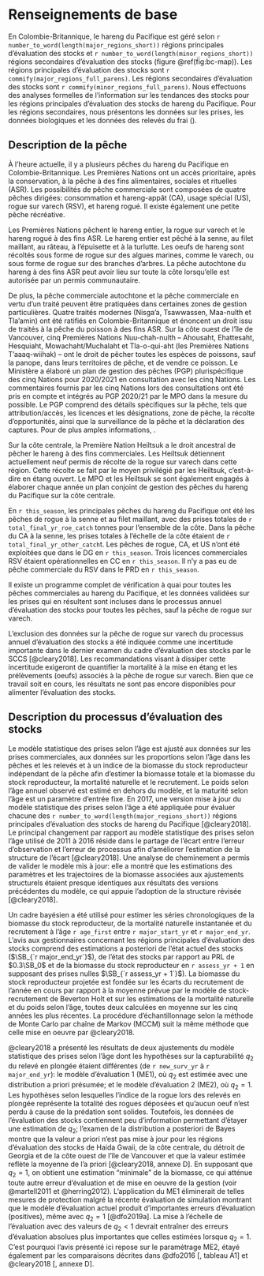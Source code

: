 # Renseignements de base

En Colombie-Britannique, le hareng du Pacifique est géré selon
`r number_to_word(length(major_regions_short))` régions principales d’évaluation des stocks et
`r number_to_word(length(minor_regions_short))` régions secondaires d’évaluation des stocks (figure \@ref(fig:bc-map)).
Les régions principales d’évaluation des stocks sont `r commify(major_regions_full_parens)`.
Les régions secondaires d’évaluation des stocks sont `r commify(minor_regions_full_parens)`.
Nous effectuons des analyses formelles de l’information sur les tendances des stocks pour les régions principales d’évaluation des stocks de hareng du Pacifique.
Pour les régions secondaires, nous présentons les données sur les prises, les données biologiques et les données des relevés du frai (\nameref{sec:app-minor}).

## Description de la pêche

À l’heure actuelle, il y a plusieurs pêches du hareng du Pacifique en Colombie-Britannique.
Les Premières Nations ont un accès prioritaire, après la conservation, à la pêche à des fins alimentaires, sociales et rituelles (ASR).
Les possibilités de pêche commerciale sont composées de quatre pêches dirigées:
consommation et hareng-appât (CA), usage spécial (US), rogue sur varech (RSV), et hareng rogué.
Il existe également une petite pêche récréative.

Les Premières Nations pêchent le hareng entier, la rogue sur varech et le hareng rogué à des fins ASR.
Le hareng entier est pêché à la senne, au filet maillant, au râteau, à l’épuisette et à la turlutte.
Les oeufs de hareng sont récoltés sous forme de rogue sur des algues marines, comme le varech, 
ou sous forme de rogue sur des branches d’arbres.
La pêche autochtone du hareng à des fins ASR peut avoir lieu sur toute la côte lorsqu’elle est autorisée par un permis communautaire.

De plus, la pêche commerciale autochtone et la pêche commerciale en vertu d’un traité peuvent être pratiquées dans certaines zones de gestion particulières.
Quatre traités modernes (Nisga'a, Tsawwassen, Maa-nulth et Tla'amin) ont été ratifiés en Colombie-Britannique et énoncent un droit issu de traités à la pêche du poisson à des fins ASR.
Sur la côte ouest de l’île de Vancouver, cinq Premières Nations Nuu-chah-nulth
– Ahousaht, Ehattesaht, Hesquiaht, Mowachaht/Muchalaht et Tla-o-qui-aht (les Premières Nations T'aaaq-wiihak) –
ont le droit de pêcher toutes les espèces de poissons, sauf la panope, dans leurs territoires de pêche, et de vendre ce poisson.
Le Ministère a élaboré un plan de gestion des pêches (PGP) plurispécifique des cinq Nations pour 2020/2021 en consultation avec les cinq Nations.
Les commentaires fournis par les cinq Nations lors des consultations ont été pris en compte et intégrés au PGP 2020/21 par le MPO dans la mesure du possible.
Le PGP comprend des détails spécifiques sur la pêche, tels que
attribution/accès,
les licences et les désignations,
zone de pêche,
la récolte d'opportunités,
ainsi que la surveillance de la pêche et la déclaration des captures. 
Pour de plus amples informations,
\link{http://waves-vagues.dfo-mpo.gc.ca/Library/40869374.pdf}{voir le PGP}.

Sur la côte centrale, la Première Nation Heiltsuk a le droit ancestral de pêcher le hareng à des fins commerciales.
Les Heiltsuk détiennent actuellement neuf permis de récolte de la rogue sur varech dans cette région.
Cette récolte se fait par le moyen privilégié par les Heiltsuk, c’est-à-dire en étang ouvert.
Le MPO et les Heiltsuk se sont également engagés à élaborer chaque année un plan conjoint de gestion des pêches du hareng du Pacifique sur la côte centrale.

En `r this_season`, les principales pêches du hareng du Pacifique ont été les pêches de rogue à la senne et au filet maillant,
avec des prises totales de `r total_final_yr_roe_catch` tonnes pour l’ensemble de la côte.
Dans la pêche du CA à la senne, les prises totales à l’échelle de la côte étaient de `r total_final_yr_other_catch`t.
Les pêches de rogue, CA, et US n’ont été exploitées que dans le DG en `r this_season`.
Trois licences commerciales RSV étaient opérationnelles en CC en `r this_season`.
Il n'y a pas eu de pêche commerciale du RSV dans le PRD en `r this_season`.

Il existe un programme complet de vérification à quai pour toutes les pêches commerciales au hareng du Pacifique,
et les données validées sur les prises qui en résultent sont incluses dans le processus annuel d’évaluation des stocks
pour toutes les pêches, sauf la pêche de rogue sur varech.

L’exclusion des données sur la pêche de rogue sur varech du processus annuel d’évaluation des stocks a été indiquée comme une incertitude importante dans le dernier examen du cadre d’évaluation des stocks par le SCCS [@cleary2018].
Les recommandations visant à dissiper cette incertitude exigeront de quantifier la mortalité à la mise en étang
et les prélèvements (oeufs) associés à la pêche de rogue sur varech.
Bien que ce travail soit en cours, les résultats ne sont pas encore disponibles pour alimenter l'évaluation des stocks.

## Description du processus d’évaluation des stocks

Le modèle statistique des prises selon l’âge est ajusté aux données sur les prises commerciales,
aux données sur les proportions selon l’âge dans les pêches et les relevés et
à un indice de la biomasse du stock reproducteur indépendant de la pêche
afin d’estimer la biomasse totale et la biomasse du stock reproducteur, la mortalité naturelle et le recrutement.
Le poids selon l’âge annuel observé est estimé en dehors du modèle, et la maturité selon l’âge est un paramètre d’entrée fixe.
En 2017, une version mise à jour du modèle statistique des prises selon l’âge a été appliquée pour évaluer chacune des `r number_to_word(length(major_regions_short))` régions principales d’évaluation des stocks de hareng du Pacifique [@cleary2018].
Le principal changement par rapport au modèle statistique des prises selon l’âge utilisé de 2011 à 2016 réside dans le partage de l’écart entre
l’erreur d’observation et l’erreur de processus afin d’améliorer l’estimation de la structure de l’écart [@cleary2018].
Une analyse de cheminement a permis de valider le modèle mis à jour:
elle a montré que les estimations des paramètres et les trajectoires de la biomasse associées aux ajustements structurels étaient presque identiques aux résultats des versions précédentes du modèle,
ce qui appuie l’adoption de la structure révisée [@cleary2018].

Un cadre bayésien a été utilisé pour estimer les séries chronologiques de la biomasse du stock reproducteur,
de la mortalité naturelle instantanée et du recrutement à l’âge `r age_first` entre `r major_start_yr` et `r major_end_yr`.
L’avis aux gestionnaires concernant les régions principales d’évaluation des stocks comprend des estimations a posteriori de l’état actuel des stocks ($\SB_{`r major_end_yr`}$),
de l’état des stocks par rapport au PRL de $0.3\SB_0$ et
de la biomasse du stock reproducteur en `r assess_yr + 1` en supposant des prises nulles $\SB_{`r assess_yr + 1`}$).
La biomasse du stock reproducteur projetée est fondée sur les écarts du recrutement de l’année en cours par rapport à la moyenne prévue par le modèle de stock-recrutement de Beverton Holt et
sur les estimations de la mortalité naturelle et du poids selon l’âge,
toutes deux calculées en moyenne sur les cinq années les plus récentes.
La procédure d’échantillonnage selon la méthode de Monte Carlo par chaîne de Markov (MCCM) suit la même méthode que celle mise en oeuvre par @cleary2018.

@cleary2018 a présenté les résultats de deux ajustements du modèle statistique des prises selon l’âge dont les hypothèses sur la capturabilité $q_2$ du relevé en plongée étaient différentes (de `r new_surv_yr` à `r major_end_yr`):
le modèle d’évaluation 1 (ME1), où $q_2$ est estimée avec une distribution a priori présumée; et
le modèle d’évaluation 2 (ME2), où $q_2 = 1$.
Les hypothèses selon lesquelles l’indice de la rogue lors des relevés en plongée représente la totalité des rogues déposées et qu’aucun oeuf n’est perdu à cause de la prédation sont solides.
Toutefois, les données de l’évaluation des stocks contiennent peu d’information permettant d’étayer une estimation de $q_2$;
l’examen de la distribution a posteriori de Bayes montre que la valeur a priori n’est pas mise à jour pour les régions d’évaluation des stocks
de Haida Gwaii, de la côte centrale, du détroit de Georgia et de la côte ouest de l’île de Vancouver et
que la valeur estimée reflète la moyenne de l’a priori [@cleary2018, annexe D].
En supposant que $q_2 = 1$, on obtient une estimation "minimale" de la biomasse, ce qui atténue toute autre erreur d'évaluation et de mise en oeuvre de la gestion (voir @martell2011 et @herring2012).
L’application du ME1 éliminerait de telles mesures de protection malgré la récente évaluation de simulation montrant que
le modèle d’évaluation actuel produit d’importantes erreurs d’évaluation (positives), même avec $q_2 = 1$ [@dfo2019a].
La mise à l’échelle de l’évaluation avec des valeurs de $q_2 < 1$ devrait entraîner des erreurs d’évaluation absolues plus importantes que celles estimées lorsque $q_2 = 1$.
C’est pourquoi l’avis présenté ici repose sur le paramétrage ME2, étayé également par les comparaisons décrites dans @dfo2016 [, tableau A1] et @cleary2018 [, annexe D].
